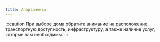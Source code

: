 ```yaml
---
title: Апартаменты
---
```



:::caution
При выборе дома обратите внимание на расположение, транспортную доступность, инфраструктуру, а также наличие услуг, которые вам необходимы.
:::

<LinkCard title="Becasa Apartments" href="https://www.becasaapartments.com/en/home" />
<LinkCard title="BeMadrid" href="https://bemadrid.es" />
<LinkCard title="Darya Modern Living" href="http://www.daryamodernliving.com" />
<LinkCard title="Gaztambide 14" description="Премиальные жилые варианты" href="https://gaztambide14.com" />
<LinkCard title="Testa Residencial" href="https://www.testaresidencial.com" />
<LinkCard title="Nuva Living" description="Краткосрочная (от 30 дней) и долгосрочная аренда" href="https://nuvaliving.com/en/" />
<LinkCard title="Vivenio" href="https://www.vivenio.com/buildings/" />
